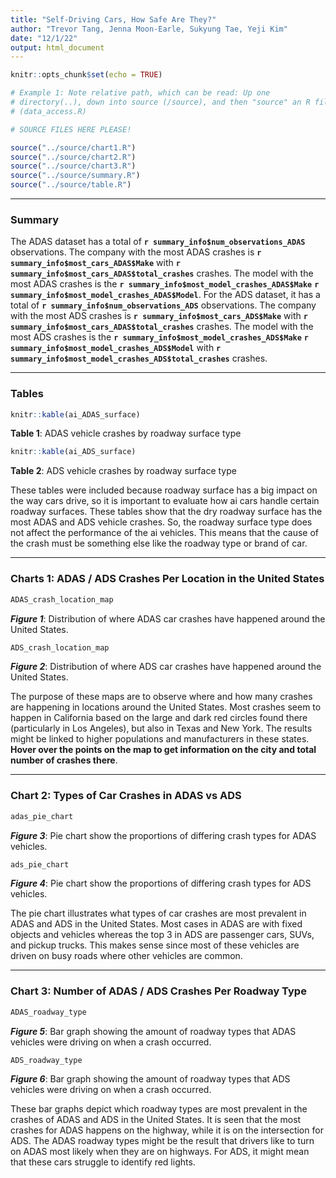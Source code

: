 ```yaml
---
title: "Self-Driving Cars, How Safe Are They?"
author: "Trevor Tang, Jenna Moon-Earle, Sukyung Tae, Yeji Kim"
date: "12/1/22"
output: html_document
---
```


```r
knitr::opts_chunk$set(echo = TRUE)
```

```r
# Example 1: Note relative path, which can be read: Up one
# directory(..), down into source (/source), and then "source" an R file
# (data_access.R)

# SOURCE FILES HERE PLEASE!

source("../source/chart1.R")
source("../source/chart2.R")
source("../source/chart3.R")
source("../source/summary.R")
source("../source/table.R")
```

---

### Summary

The ADAS dataset has a total of **`r summary_info$num_observations_ADAS`** observations. The company with the most ADAS crashes is **`r summary_info$most_cars_ADAS$Make`** with **`r summary_info$most_cars_ADAS$total_crashes`** crashes. The model with the most ADAS crashes is the **`r summary_info$most_model_crashes_ADAS$Make`** **`r summary_info$most_model_crashes_ADAS$Model`**. For the ADS dataset, it has a total of **`r summary_info$num_observations_ADS`** observations. The company with the most ADS crashes is **`r summary_info$most_cars_ADS$Make`** with **`r summary_info$most_cars_ADAS$total_crashes`** crashes. The model with the most ADS crashes is the **`r summary_info$most_model_crashes_ADS$Make`** **`r summary_info$most_model_crashes_ADS$Model`** with **`r summary_info$most_model_crashes_ADS$total_crashes`** crashes.

---

### Tables

```r
knitr::kable(ai_ADAS_surface)
```
**Table 1**: ADAS vehicle crashes by roadway surface type

```r

knitr::kable(ai_ADS_surface)
```
**Table 2**: ADS vehicle crashes by roadway surface type

These tables were included because roadway surface has a big impact on the way cars drive, so it is important to evaluate how ai cars handle certain roadway surfaces. These tables show that the dry roadway surface has the most ADAS and ADS vehicle crashes. So, the roadway surface type does not affect the performance of the ai vehicles. This means that the cause of the crash must be something else like the roadway type or brand of car.

---

### Charts 1: ADAS / ADS Crashes Per Location in the United States
```r
ADAS_crash_location_map
```

_**Figure 1**_: Distribution of where ADAS car crashes have happened around the United States.

```r
ADS_crash_location_map
```

_**Figure 2**_: Distribution of where ADS car crashes have happened around the United States.

The purpose of these maps are to observe where and how many crashes are happening in locations around the United States. Most crashes seem to happen in California based on the large and dark red circles found there (particularly in Los Angeles), but also in Texas and New York. The results might be linked to higher populations and manufacturers in these states. **Hover over the points on the map to get information on the city and total number of crashes there**.

---

### Chart 2: Types of Car Crashes in ADAS vs ADS
```r
adas_pie_chart
```
_**Figure 3**_: Pie chart show the proportions of differing crash types for ADAS vehicles.

```r
ads_pie_chart
```
_**Figure 4**_: Pie chart show the proportions of differing crash types for ADS vehicles.


The pie chart illustrates what types of car crashes are most prevalent in ADAS and ADS in the United States. Most cases in ADAS are with fixed objects and vehicles whereas the top 3 in ADS are passenger cars, SUVs, and pickup trucks. This makes sense since most of these vehicles are driven on busy roads where other vehicles are common.

---

### Chart 3: Number of ADAS / ADS Crashes Per Roadway Type
```r
ADAS_roadway_type
```

_**Figure 5**_: Bar graph showing the amount of roadway types that ADAS vehicles were driving on when a crash occurred.

```r
ADS_roadway_type
```

_**Figure 6**_: Bar graph showing the amount of roadway types that ADS vehicles were driving on when a crash occurred.

These bar graphs depict which roadway types are most prevalent in the crashes of ADAS and ADS in the United States. It is seen that the most crashes for ADAS happens on the highway, while it is on the intersection for ADS. The ADAS roadway types might be the result that drivers like to turn on ADAS most likely when they are on highways. For ADS, it might mean that these cars struggle to identify red lights.
